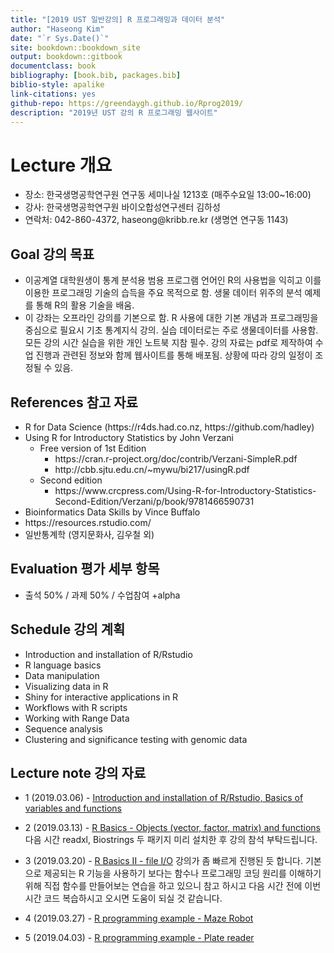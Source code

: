 ```yaml
--- 
title: "[2019 UST 일반강의] R 프로그래밍과 데이터 분석"
author: "Haseong Kim"
date: "`r Sys.Date()`"
site: bookdown::bookdown_site
output: bookdown::gitbook
documentclass: book
bibliography: [book.bib, packages.bib]
biblio-style: apalike
link-citations: yes
github-repo: https://greendaygh.github.io/Rprog2019/
description: "2019년 UST 강의 R 프로그래밍 웹사이트"
---
```



# Lecture 개요 
- 장소: 한국생명공학연구원 연구동 세미나실 1213호 (매주수요일 13:00~16:00)
- 강사: 한국생명공학연구원 바이오합성연구센터 김하성
- 연락처: 042-860-4372, haseong@kribb.re.kr (생명연 연구동 1143)

## Goal 강의 목표
- 이공계열 대학원생이 통계 분석용 범용 프로그램 언어인 R의 사용법을 익히고 이를 이용한 프로그래밍 기술의 습득을 주요 목적으로 함. 생물 데이터 위주의 분석 예제를 통해 R의 활용 기술을 배움. 
- 이 강좌는 오프라인 강의를 기본으로 함. R 사용에 대한 기본 개념과 프로그래밍을 중심으로 필요시 기초 통계지식 강의. 실습 데이터로는 주로 생물데이터를 사용함. 모든 강의 시간 실습을 위한 개인 노트북 지참 필수. 강의 자료는 pdf로 제작하여 수업 진행과 관련된 정보와 함께 웹사이트를 통해 배포됨. 상황에 따라 강의 일정이 조정될 수 있음.


## References 참고 자료
- R for Data Science (https://r4ds.had.co.nz, https://github.com/hadley)
- Using R for Introductory Statistics by John Verzani
  - Free version of 1st Edition 
    - https://cran.r-project.org/doc/contrib/Verzani-SimpleR.pdf
    - http://cbb.sjtu.edu.cn/~mywu/bi217/usingR.pdf
  - Second edition
    - https://www.crcpress.com/Using-R-for-Introductory-Statistics-Second-Edition/Verzani/p/book/9781466590731
- Bioinformatics Data Skills by Vince Buffalo
- https://resources.rstudio.com/
- 일반통계학 (영지문화사, 김우철 외)

## Evaluation 평가 세부 항목
- 출석 50% / 과제 50% / 수업참여 +alpha

## Schedule 강의 계획
- Introduction and installation of R/Rstudio
- R language basics 
- Data manipulation 
- Visualizing data in R 
- Shiny for interactive applications in R
- Workflows with R scripts
- Working with Range Data 
- Sequence analysis 
- Clustering and significance testing with genomic data 

## Lecture note 강의 자료
- 1 (2019.03.06) - [Introduction and installation of R/Rstudio, Basics of variables and functions](https://github.com/greendaygh/2019-R-programming/blob/master/01-Rprog.pdf)

- 2 (2019.03.13) - [R Basics - Objects (vector, factor, matrix) and functions](https://github.com/greendaygh/2019-R-programming/blob/master/02-Rprog.pdf) 다음 시간 readxl, Biostrings 두 패키지 미리 설치한 후 강의 참석 부탁드립니다.  

- 3 (2019.03.20) - [R Basics II - file I/O ](https://github.com/greendaygh/2019-R-programming/blob/master/03-Rprog.pdf)  강의가 좀 빠르게 진행된 듯 합니다. 기본으로 제공되는 R 기능을 사용하기 보다는 함수나 프로그래밍 코딩 원리를 이해하기 위해 직접 함수를 만들어보는 연습을 하고 있으니 참고 하시고 다음 시간 전에 이번 시간 코드 복습하시고 오시면 도움이 되실 것 같습니다. 

- 4 (2019.03.27) - [R programming example - Maze Robot ](https://github.com/greendaygh/2019-R-programming/blob/master/04-Rprog.pdf) 

- 5 (2019.04.03) - [R programming example - Plate reader ](https://github.com/greendaygh/2019-R-programming/blob/master/05-Rprog.pdf) 

